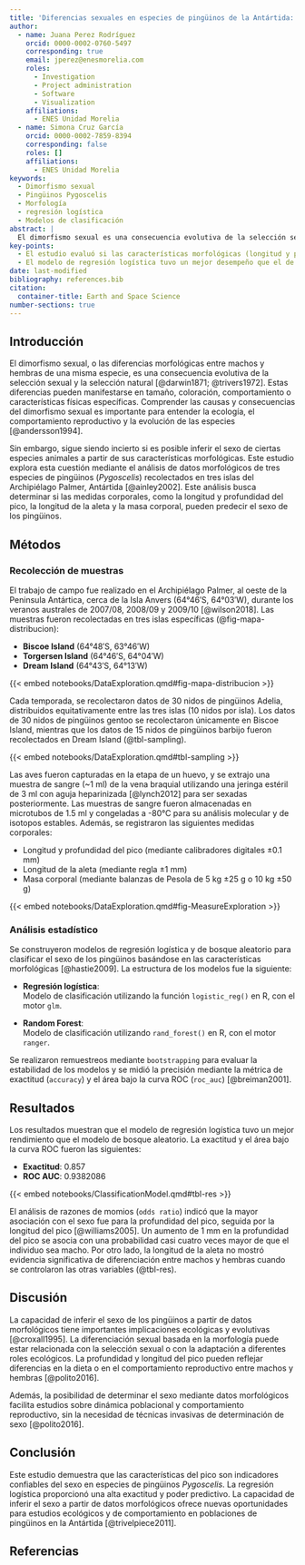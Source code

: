 ```yaml
---
title: 'Diferencias sexuales en especies de pingüinos de la Antártida: un análisis basado en características morfológicas'
author:
  - name: Juana Perez Rodríguez
    orcid: 0000-0002-0760-5497
    corresponding: true
    email: jperez@enesmorelia.com
    roles:
      - Investigation
      - Project administration
      - Software
      - Visualization
    affiliations:
      - ENES Unidad Morelia
  - name: Simona Cruz García
    orcid: 0000-0002-7859-8394
    corresponding: false
    roles: []
    affiliations:
      - ENES Unidad Morelia
keywords:
  - Dimorfismo sexual
  - Pingüinos Pygoscelis
  - Morfología
  - regresión logística
  - Modelos de clasificación
abstract: |
  El dimorfismo sexual es una consecuencia evolutiva de la selección sexual y natural, manifestándose en diferencias morfológicas entre machos y hembras de una misma especie [@darwin1871]. En este estudio, se evaluó si las características morfológicas pueden predecir el sexo de tres especies de pingüinos (*Pygoscelis*) en el Archipiélago Palmer, Antártida. Se analizaron datos de longitud y profundidad del pico, longitud de la aleta y masa corporal mediante modelos de regresión logística y bosque aleatorio [@hastie2009]. La regresión logística tuvo un mejor rendimiento, con una exactitud de 0.857 y un área bajo la curva ROC de 0.938. La profundidad del pico fue el mejor predictor del sexo, con un aumento de 1 mm asociado con una probabilidad casi cuatro veces mayor de que el individuo sea macho [@williams2005]. Este estudio demuestra que las características del pico son indicadores confiables del sexo en pingüinos *Pygoscelis*, facilitando estudios ecológicos y de comportamiento en estas especies.
key-points:
  - El estudio evaluó si las características morfológicas (longitud y profundidad del pico, longitud de la aleta y masa corporal) pueden predecir el sexo de tres especies de pingüinos Pygoscelis en el Archipiélago Palmer, encontrando que la profundidad del pico fue el mejor predictor.
  - El modelo de regresión logística tuvo un mejor desempeño que el de bosque aleatorio, con una exactitud de 0.857 y un área bajo la curva ROC de 0.938, lo que permite inferir el sexo de manera confiable mediante datos morfológicos.
date: last-modified
bibliography: references.bib
citation:
  container-title: Earth and Space Science
number-sections: true
---
```


## Introducción

El dimorfismo sexual, o las diferencias morfológicas entre machos y hembras de una misma especie, es una consecuencia evolutiva de la selección sexual y la selección natural [@darwin1871; @trivers1972]. Estas diferencias pueden manifestarse en tamaño, coloración, comportamiento o características físicas específicas. Comprender las causas y consecuencias del dimorfismo sexual es importante para entender la ecología, el comportamiento reproductivo y la evolución de las especies [@andersson1994].

Sin embargo, sigue siendo incierto si es posible inferir el sexo de ciertas especies animales a partir de sus características morfológicas. Este estudio explora esta cuestión mediante el análisis de datos morfológicos de tres especies de pingüinos (*Pygoscelis*) recolectados en tres islas del Archipiélago Palmer, Antártida [@ainley2002]. Este análisis busca determinar si las medidas corporales, como la longitud y profundidad del pico, la longitud de la aleta y la masa corporal, pueden predecir el sexo de los pingüinos.

## Métodos

### Recolección de muestras

El trabajo de campo fue realizado en el Archipiélago Palmer, al oeste de la Peninsula Antártica, cerca de la Isla Anvers (64°46′S, 64°03′W), durante los veranos australes de 2007/08, 2008/09 y 2009/10 [@wilson2018]. Las muestras fueron recolectadas en tres islas específicas (@fig-mapa-distribucion):

- **Biscoe Island** (64°48′S, 63°46′W)  
- **Torgersen Island** (64°46′S, 64°04′W)  
- **Dream Island** (64°43′S, 64°13′W)  

{{< embed notebooks/DataExploration.qmd#fig-mapa-distribucion >}}

Cada temporada, se recolectaron datos de 30 nidos de pingüinos Adelia, distribuidos equitativamente entre las tres islas (10 nidos por isla). Los datos de 30 nidos de pingüinos gentoo se recolectaron únicamente en Biscoe Island, mientras que los datos de 15 nidos de pingüinos barbijo fueron recolectados en Dream Island (@tbl-sampling).

{{< embed notebooks/DataExploration.qmd#tbl-sampling >}}

Las aves fueron capturadas en la etapa de un huevo, y se extrajo una muestra de sangre (~1 ml) de la vena braquial utilizando una jeringa estéril de 3 ml con aguja heparinizada [@lynch2012] para ser sexadas posteriormente. Las muestras de sangre fueron almacenadas en microtubos de 1.5 ml y congeladas a -80°C para su análisis molecular y de isotopos estables. Además, se registraron las siguientes medidas corporales:

- Longitud y profundidad del pico (mediante calibradores digitales ±0.1 mm)  
- Longitud de la aleta (mediante regla ±1 mm)  
- Masa corporal (mediante balanzas de Pesola de 5 kg ±25 g o 10 kg ±50 g)  

{{< embed notebooks/DataExploration.qmd#fig-MeasureExploration >}}

### Análisis estadístico

Se construyeron modelos de regresión logística y de bosque aleatorio para clasificar el sexo de los pingüinos basándose en las características morfológicas [@hastie2009]. La estructura de los modelos fue la siguiente:

- **Regresión logística**:  
  Modelo de clasificación utilizando la función `logistic_reg()` en R, con el motor `glm`.  
  
- **Random Forest**:  
  Modelo de clasificación utilizando `rand_forest()` en R, con el motor `ranger`.  

Se realizaron remuestreos mediante `bootstrapping` para evaluar la estabilidad de los modelos y se midió la precisión mediante la métrica de exactitud (`accuracy`) y el área bajo la curva ROC (`roc_auc`) [@breiman2001].

## Resultados

Los resultados muestran que el modelo de regresión logística tuvo un mejor rendimiento que el modelo de bosque aleatorio. La exactitud y el área bajo la curva ROC fueron las siguientes:

- **Exactitud**: 0.857  
- **ROC AUC**: 0.9382086  

{{< embed notebooks/ClassificationModel.qmd#tbl-res >}}

El análisis de razones de momios (`odds ratio`) indicó que la mayor asociación con el sexo fue para la profundidad del pico, seguida por la longitud del pico [@williams2005]. Un aumento de 1 mm en la profundidad del pico se asocia con una probabilidad casi cuatro veces mayor de que el individuo sea macho. Por otro lado, la longitud de la aleta no mostró evidencia significativa de diferenciación entre machos y hembras cuando se controlaron las otras variables (@tbl-res).



## Discusión

La capacidad de inferir el sexo de los pingüinos a partir de datos morfológicos tiene importantes implicaciones ecológicas y evolutivas [@croxall1995]. La diferenciación sexual basada en la morfología puede estar relacionada con la selección sexual o con la adaptación a diferentes roles ecológicos. La profundidad y longitud del pico pueden reflejar diferencias en la dieta o en el comportamiento reproductivo entre machos y hembras [@polito2016].

Además, la posibilidad de determinar el sexo mediante datos morfológicos facilita estudios sobre dinámica poblacional y comportamiento reproductivo, sin la necesidad de técnicas invasivas de determinación de sexo [@polito2016].

## Conclusión

Este estudio demuestra que las características del pico son indicadores confiables del sexo en especies de pingüinos *Pygoscelis*. La regresión logística proporcionó una alta exactitud y poder predictivo. La capacidad de inferir el sexo a partir de datos morfológicos ofrece nuevas oportunidades para estudios ecológicos y de comportamiento en poblaciones de pingüinos en la Antártida [@trivelpiece2011].

## Referencias
